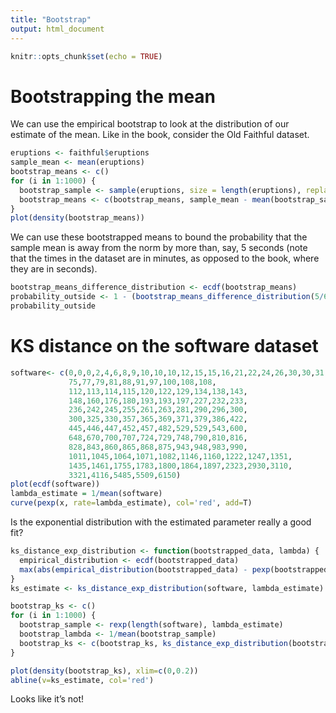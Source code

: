 ```yaml
---
title: "Bootstrap"
output: html_document
---
```


```r
knitr::opts_chunk$set(echo = TRUE)
```

# Bootstrapping the mean

We can use the empirical bootstrap to look at the distribution of our estimate of the mean.
Like in the book, consider the Old Faithful dataset.

```r
eruptions <- faithful$eruptions
sample_mean <- mean(eruptions)
bootstrap_means <- c()
for (i in 1:1000) {
  bootstrap_sample <- sample(eruptions, size = length(eruptions), replace = TRUE)
  bootstrap_means <- c(bootstrap_means, sample_mean - mean(bootstrap_sample))
}
plot(density(bootstrap_means))
```

We can use these bootstrapped means to bound the probability that the sample mean is away from the norm by more than, say, 5 seconds (note that the times in the dataset are in minutes, as opposed to the book, where they are in seconds).

```r
bootstrap_means_difference_distribution <- ecdf(bootstrap_means)
probability_outside <- 1 - (bootstrap_means_difference_distribution(5/60) - bootstrap_means_difference_distribution(-5/60))
probability_outside
```

# KS distance on the software dataset

```r
software<- c(0,0,0,2,4,6,8,9,10,10,10,12,15,15,16,21,22,24,26,30,30,31,33,36,44,50,55,58,65,68,
             75,77,79,81,88,91,97,100,108,108,
             112,113,114,115,120,122,129,134,138,143,
             148,160,176,180,193,193,197,227,232,233,
             236,242,245,255,261,263,281,290,296,300,
             300,325,330,357,365,369,371,379,386,422,
             445,446,447,452,457,482,529,529,543,600,
             648,670,700,707,724,729,748,790,810,816,
             828,843,860,865,868,875,943,948,983,990,
             1011,1045,1064,1071,1082,1146,1160,1222,1247,1351,
             1435,1461,1755,1783,1800,1864,1897,2323,2930,3110,
             3321,4116,5485,5509,6150)
plot(ecdf(software))
lambda_estimate = 1/mean(software)
curve(pexp(x, rate=lambda_estimate), col='red', add=T)
```

Is the exponential distribution with the estimated parameter really a good fit?

```r
ks_distance_exp_distribution <- function(bootstrapped_data, lambda) {
  empirical_distribution <- ecdf(bootstrapped_data)
  max(abs(empirical_distribution(bootstrapped_data) - pexp(bootstrapped_data, rate = lambda)))
}
ks_estimate <- ks_distance_exp_distribution(software, lambda_estimate)

bootstrap_ks <- c()
for (i in 1:1000) {
  bootstrap_sample <- rexp(length(software), lambda_estimate)
  bootstrap_lambda <- 1/mean(bootstrap_sample)
  bootstrap_ks <- c(bootstrap_ks, ks_distance_exp_distribution(bootstrap_sample, bootstrap_lambda))
}

plot(density(bootstrap_ks), xlim=c(0,0.2))
abline(v=ks_estimate, col='red')
```

Looks like it's not!







